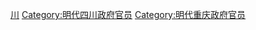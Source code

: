 [[Category:明朝按察司僉事|川]]
[[Category:明代四川政府官员|Category:明代四川政府官员]]
[[Category:明代重庆政府官员|Category:明代重庆政府官员]]